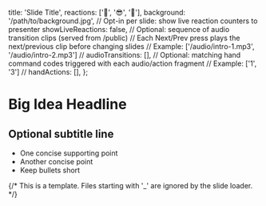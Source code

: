   title: 'Slide Title',
  reactions: ['🧡', '😎', '🤔'],
  background: '/path/to/background.jpg',
  // Opt-in per slide: show live reaction counters to presenter
  showLiveReactions: false,
  // Optional: sequence of audio transition clips (served from /public)
  // Each Next/Prev press plays the next/previous clip before changing slides
  // Example: ['/audio/intro-1.mp3', '/audio/intro-2.mp3']
  // audioTransitions: [],
  // Optional: matching hand command codes triggered with each audio/action fragment
  // Example: ['1', '3']
  // handActions: [],
};

# Big Idea Headline

## Optional subtitle line

- One concise supporting point
- Another concise point
- Keep bullets short

{/* This is a template. Files starting with '_' are ignored by the slide loader. */}
